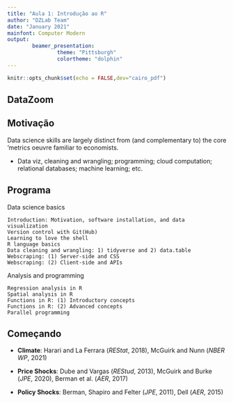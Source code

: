 ```yaml
---
title: "Aula 1: Introdução ao R"
author: "DZLab Team"
date: "January 2021"
mainfont: Computer Modern
output: 
        beamer_presentation:
                theme: "Pittsburgh"
                colortheme: "dolphin"
---
```


```r
knitr::opts_chunk$set(echo = FALSE,dev="cairo_pdf")
```

## DataZoom 

## Motivação

Data science skills are largely distinct from (and complementary to) the core 'metrics oeuvre familiar to economists.

  + Data viz, cleaning and wrangling; programming; cloud computation; relational databases; machine learning; etc.

## Programa

Data science basics

    Introduction: Motivation, software installation, and data visualization
    Version control with Git(Hub)
    Learning to love the shell
    R language basics
    Data cleaning and wrangling: 1) tidyverse and 2) data.table
    Webscraping: (1) Server-side and CSS
    Webscraping: (2) Client-side and APIs

Analysis and programming

    Regression analysis in R
    Spatial analysis in R
    Functions in R: (1) Introductory concepts
    Functions in R: (2) Advanced concepts
    Parallel programming

## Começando




* **Climate**: Harari and La Ferrara (*REStat*, 2018), McGuirk and Nunn (*NBER WP*, 2021)

* **Price Shocks**: Dube and Vargas (*REStud*, 2013),  McGuirk and Burke (*JPE*, 2020), Berman et al. (*AER*, 2017)

* **Policy Shocks**: Berman, Shapiro and Felter (*JPE*, 2011), Dell (*AER*, 2015)


